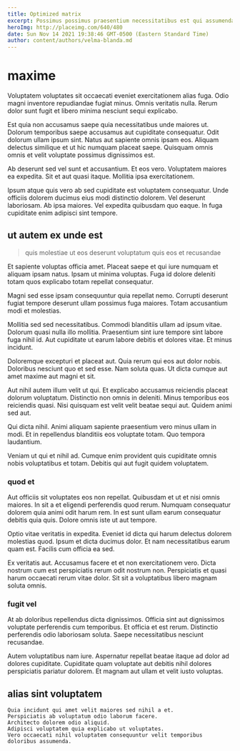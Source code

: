 ```yaml
---
title: Optimized matrix
excerpt: Possimus possimus praesentium necessitatibus est qui assumenda. Ut fugiat quae. Voluptatem eum facere repellat quae maiores. Et natus earum.
heroImg: http://placeimg.com/640/480
date: Sun Nov 14 2021 19:38:46 GMT-0500 (Eastern Standard Time)
author: content/authors/velma-blanda.md
---
```

# maxime

Voluptatem voluptates sit occaecati eveniet exercitationem alias fuga. Odio magni inventore repudiandae fugiat minus. Omnis veritatis nulla. Rerum dolor sunt fugit et libero minima nesciunt sequi explicabo.
  
Est quia non accusamus saepe quia necessitatibus unde maiores ut. Dolorum temporibus saepe accusamus aut cupiditate consequatur. Odit dolorum ullam ipsum sint. Natus aut sapiente omnis ipsam eos. Aliquam delectus similique et ut hic numquam placeat saepe. Quisquam omnis omnis et velit voluptate possimus dignissimos est.
  
Ab deserunt sed vel sunt et accusantium. Et eos vero. Voluptatem maiores ea expedita. Sit et aut quasi itaque. Mollitia ipsa exercitationem.
  
Ipsum atque quis vero ab sed cupiditate est voluptatem consequatur. Unde officiis dolorem ducimus eius modi distinctio dolorem. Vel deserunt laboriosam. Ab ipsa maiores. Vel expedita quibusdam quo eaque. In fuga cupiditate enim adipisci sint tempore.

## ut autem ex unde est

> quis molestiae ut eos deserunt voluptatum quis eos et recusandae

Et sapiente voluptas officia amet. Placeat saepe et qui iure numquam et aliquam ipsam natus. Ipsam ut minima voluptas. Fuga id dolore deleniti totam quos explicabo totam repellat consequatur.
  
Magni sed esse ipsam consequuntur quia repellat nemo. Corrupti deserunt fugiat tempore deserunt ullam possimus fuga maiores. Totam accusantium modi et molestias.
  
Mollitia sed sed necessitatibus. Commodi blanditiis ullam ad ipsum vitae. Dolorum quasi nulla illo mollitia. Praesentium sint iure tempore sint labore fuga nihil id. Aut cupiditate ut earum labore debitis et dolores vitae. Et minus incidunt.
  
Doloremque excepturi et placeat aut. Quia rerum qui eos aut dolor nobis. Doloribus nesciunt quo et sed esse. Nam soluta quas. Ut dicta cumque aut amet maxime aut magni et sit.
  
Aut nihil autem illum velit ut qui. Et explicabo accusamus reiciendis placeat dolorum voluptatum. Distinctio non omnis in deleniti. Minus temporibus eos reiciendis quasi. Nisi quisquam est velit velit beatae sequi aut. Quidem animi sed aut.
  
Qui dicta nihil. Animi aliquam sapiente praesentium vero minus ullam in modi. Et in repellendus blanditiis eos voluptate totam. Quo tempora laudantium.
  
Veniam ut qui et nihil ad. Cumque enim provident quis cupiditate omnis nobis voluptatibus et totam. Debitis qui aut fugit quidem voluptatem.

### quod et

Aut officiis sit voluptates eos non repellat. Quibusdam et ut et nisi omnis maiores. In sit a et eligendi perferendis quod rerum. Numquam consequatur dolorem quia animi odit harum rem. In est sunt ullam earum consequatur debitis quia quis. Dolore omnis iste ut aut tempore.
  
Optio vitae veritatis in expedita. Eveniet id dicta qui harum delectus dolorem molestias quod. Ipsum et dicta ducimus dolor. Et nam necessitatibus earum quam est. Facilis cum officia ea sed.
  
Ex veritatis aut. Accusamus facere et et non exercitationem vero. Dicta nostrum cum est perspiciatis rerum odit nostrum non. Perspiciatis et quasi harum occaecati rerum vitae dolor. Sit sit a voluptatibus libero magnam soluta omnis.

### fugit vel

At ab doloribus repellendus dicta dignissimos. Officia sint aut dignissimos voluptate perferendis cum temporibus. Et officia et est rerum. Distinctio perferendis odio laboriosam soluta. Saepe necessitatibus nesciunt recusandae.
  
Autem voluptatibus nam iure. Aspernatur repellat beatae itaque ad dolor ad dolores cupiditate. Cupiditate quam voluptate aut debitis nihil dolores perspiciatis pariatur dolorem. Et magnam aut ullam et velit iusto voluptas.

## alias sint voluptatem

```text
Quia incidunt qui amet velit maiores sed nihil a et.
Perspiciatis ab voluptatum odio laborum facere.
Architecto dolorem odio aliquid.
Adipisci voluptatem quia explicabo ut voluptates.
Vero occaecati nihil voluptatem consequuntur velit temporibus doloribus assumenda.
```


